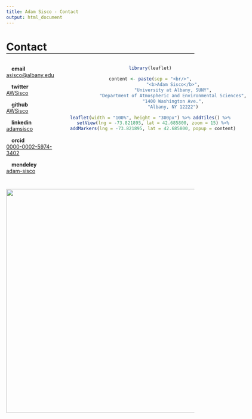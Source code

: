 ```yaml
---
title: Adam Sisco - Contact
output: html_document
---
```


<link rel="stylesheet" href="icon_libraries/fontawesome-free-5.9.0-web/css/all.css"/>
<link rel="stylesheet" href="icon_libraries/academicons-1.8.6/css/academicons.min.css"/>

<style>
  .title {
    display: none;
  }
  
  h1 {
    border-bottom-width: 1px;
    border-bottom-style: solid;
    border-bottom-color: black;
  }
  
  .banner-image {
    background-image: linear-gradient(rgba(0, 0, 0, 0.20), rgba(0, 0, 0, 0.20)), url("images/cropped/cropped_mackenzie_oli_2016312_lrg.jpg");
  }
  
  @media(min-width:768px){
    .contact-container {
      display: flex;
      align-items: stretch;
    }  
  }
  
  .contact-container div {
    /*border: 1px #ccc solid;*/
  }
  
  .contact-links {
    flex: 1;
    padding-bottom: 20px;
  }
  
  .contact-map {
    flex: 3;
    text-align: center;
  }
  
  .html-widget {
    margin-bottom: 0px;
}
</style>

# __Contact__
<div class="contact-container">
  <div class="contact-links">
  <i class="fas fa-envelope fa-lg"></i>&emsp;__email__  
  [asisco@albany.edu](mailto:asisco@albany.edu)

  <i class="fab fa-twitter fa-lg"></i>&emsp;__twitter__  
  [AWSisco](https://twitter.com/AWSisco)

  <i class="fab fa-github fa-lg"></i>&emsp;__github__  
  [AWSisco](https://github.com/AWSisco)

  <i class="fab fa-linkedin-in fa-lg"></i>&emsp;__linkedin__  
  [adamsisco](https://www.linkedin.com/in/adamsisco)

  <i class="ai ai-orcid ai-lg"></i>&emsp;__orcid__  
  [0000-0002-5974-3402](https://orcid.org/0000-0002-5974-3402)

  <i class="ai ai-mendeley ai-lg"></i>&emsp;__mendeley__  
  [adam-sisco](https://www.mendeley.com/profiles/adam-sisco/)
  </div>
  <div class="contact-map">
```r

library(leaflet)

content <- paste(sep = "<br/>",
                 "<b>Adam Sisco</b>",
                 "University at Albany, SUNY",
                 "Department of Atmospheric and Environmental Sciences",
                 "1400 Washington Ave.",
                 "Albany, NY 12222")

leaflet(width = "100%", height = "300px") %>% addTiles() %>%
  setView(lng = -73.821895, lat = 42.685800, zoom = 15) %>%
  addMarkers(lng = -73.821895, lat = 42.685800, popup = content)
```
  </div>
</div>
<center>
  <a href="https://www.albany.edu/atmos/"><img src="images/logos/albany_logo_wide.png" width="600px" vspace="20px"></a>
</center>